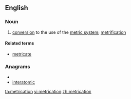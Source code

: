 ==English==

===Noun===
{{en-noun}}

# [[conversion]] to the use of the [[metric system]]; [[metrification]]

====Related terms====
*[[metricate]]

===Anagrams===
* {{alphagram|aceiimnortt}}
* [[interatomic#English|interatomic]]

[[ta:metrication]]
[[vi:metrication]]
[[zh:metrication]]